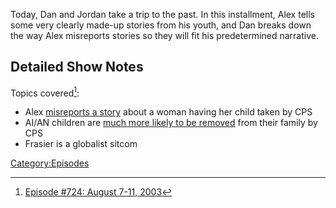 {{DEFAULTSORT:
    #_EPISODE_0724:August 7-11, 2003
}}{{Episode
    | title             = August 7-11, 2003
    | caption           = [https://knowledgefight.libsyn.com/724-august-7-11-2003 Listen to this episode on Libsyn]
    | episodeNumber     = 724
    | length            = 01:28:12
    | airDate           = September 12, 2022
    | coverageStartDate = August 7, 2003
    | coverageEndDate   = August 11, 2003
    | previousEpisode   = [[723: September 8, 2022]]
}}

{{Stub}}

Today, Dan and Jordan take a trip to the past.  In this installment, Alex tells some very clearly made-up stories from his youth, and Dan breaks down the way Alex misreports stories so they will fit his predetermined narrative.

==Detailed Show Notes==

Topics covered<ref>[https://knowledgefight.com/research/2022/9/11/episode-724-august-7-11-2003 Episode #724: August 7-11, 2003]</ref>:

*Alex [https://co.cos.general.narkive.com/kcbQpnhe/socialist-services-steals-baby misreports a story] about a woman having her child taken by CPS
*AI/AN children are [https://www.nicwa.org/wp-content/uploads/2017/09/Disproportionality-Table.pdf much more likely to be removed] from their family by CPS
*Frasier is a globalist sitcom

[[Category:Episodes]]
